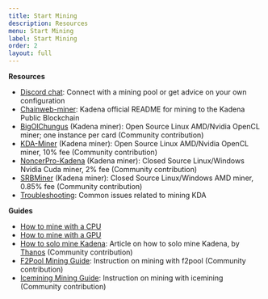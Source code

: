 ```yaml
---
title: Start Mining
description: Resources
menu: Start Mining
label: Start Mining
order: 2
layout: full
---
```


**Resources**

- [Discord chat](https://discord.io/kadena): Connect with a mining pool or get advice on your own configuration
- [Chainweb-miner](https://github.com/kadena-io/chainweb-mining-client): Kadena official README for mining to the Kadena
  Public Blockchain
- [BigOlChungus](https://github.com/kadena-community/bigolchungus) (Kadena miner): Open Source Linux AMD/Nvidia OpenCL
  miner; one instance per card (Community contribution)
- [KDA-Miner](https://github.com/Jacoby6000/kda-miner/releases) (Kadena miner): Open Source Linux AMD/Nvidia OpenCL
  miner, 10% fee (Community contribution)
- [NoncerPro-Kadena](https://github.com/NoncerPro/Kadena) (Kadena miner): Closed Source Linux/Windows Nvidia Cuda miner,
  2% fee (Community contribution)
- [SRBMiner](https://github.com/doktor83/SRBMiner-Multi) (Kadena miner): Closed Source Linux/Windows AMD miner, 0.85%
  fee (Community contribution)
- [Troubleshooting](https://kadena-io.github.io/kadena-docs/troubleshoot-chainweb): Common issues related to mining KDA

**Guides**

- [How to mine with a CPU](https://github.com/kadena-io/chainweb-mining-client)
- [How to mine with a GPU](https://github.com/kadena-io/chainweb-mining-client)
- [How to solo mine Kadena](https://medium.com/kadenacoin/how-to-mine-kadena-kda-c5fe1746c83d): Article on how to solo
  mine Kadena, by [Thanos](https://medium.com/@Thanos_42) (Community contribution)
- [F2Pool Mining Guide](https://blog.f2pool.com/en/mining-tutorial-en/kda_en): Instruction on mining with f2pool
  (Community contribution)
- [Icemining Mining Guide](https://medium.com/how-to-mine-on-icemining-pool/how-to-mine-kda-61e57545eced): Instruction
  on mining with icemining (Community contribution)
